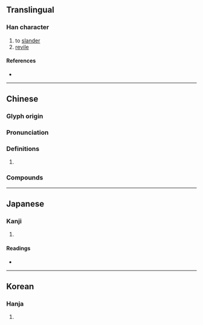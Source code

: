 {{character info/new}}
==Translingual==

===Han character===
{{Han char|rn=30|rad=口|as=05|sn=8|four=21601|canj=YPR|ids=⿱此口}}

# to [[slander]]
# [[revile]]

====References====
* {{Han ref|kx=0182.090|dkj=03452|dj=0401.110|hdz=10614.080|uh=5470|ud=21616|bh=CE49|bd=52809}}

----

==Chinese==
{{zh-forms}}

===Glyph origin===
{{Han etym}}

===Pronunciation===
{{zh-pron
|m=zǐ,cī
|c=zi2
|mc=y
|oc=y
|cat=
}}

===Definitions===
{{zh-hanzi}}

# {{rfdef|zh}}

===Compounds===
{{zh-der|呰窳|呰敗}}

----

==Japanese==

===Kanji===
{{ja-kanji|grade=|rs=口05}}

# {{rfdef|ja|sort=口05}}

====Readings====
* {{ja-readings
|goon=し
|kanon=し
|kun=せめる, そしる, きず
}}

----

==Korean==

===Hanja===
{{ko-hanja|hangeul=자|rv=ja|mr=cha}}

# {{rfdef|ko|sort=口05}}